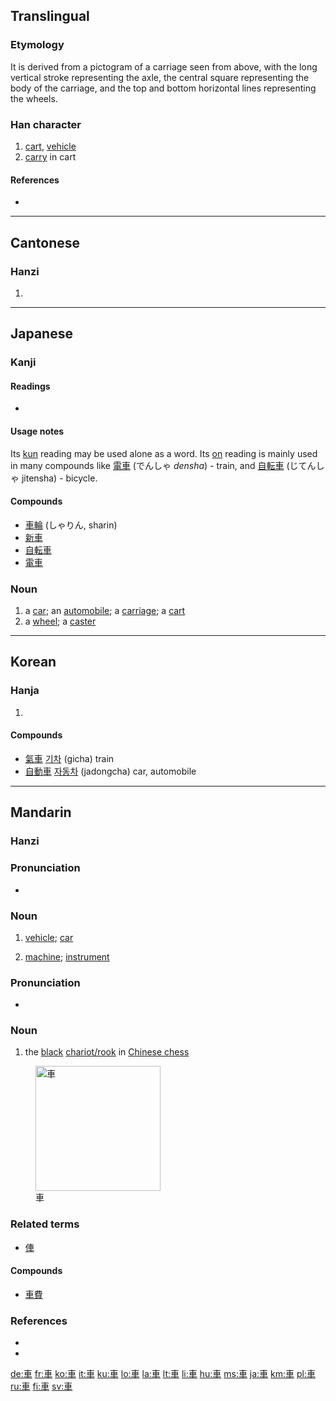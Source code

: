 {{see|车}}
==Translingual==

===Etymology===
It is derived from a pictogram of a carriage seen from above, with the long vertical stroke representing the axle, the central square representing the body of the carriage, and the top and bottom horizontal lines representing the wheels.

===Han character===
{{Han char|rn=159|rad=車|as=00|sn=7|four=5000<sub>6</sub>|canj=十田十 (JWJ)}}

# [[cart]], [[vehicle]]
# [[carry]] in cart

====References====
* {{Han ref|kx=1239.010|dkj=38172|dj=1712.340|hdz=53511.010|uh=8ECA|ud=36554|bh=A8AE|bd=43182}}

----

==Cantonese==

===Hanzi===
{{yue-hanzi|jyut=|y=[[che1]], [[geui1]]}}

# {{defn|Cantonese}}

----

==Japanese==

===Kanji===
{{ja-kanji|grade=1|rs=車00}}

====Readings====
* {{ja-readings|on=[[しゃ]] (sha), [[きょ]] (kyo)|kun=[[くるま]] (kuruma)}}

====Usage notes====
Its [[kun#Japanese|kun]] reading may be used alone as a word.  Its [[on#Japanese|on]] reading is mainly used in many compounds like [[電車]] (でんしゃ ''densha'') - train, and [[自転車]] (じてんしゃ jitensha) - bicycle.

====Compounds====
* [[車輪]] (しゃりん, sharin)
* [[新車]]
* [[自転車]]
* [[電車]]

===Noun===
{{ja-noun|k|hira=くるま|rom=kuruma|count=台}}

# a [[car]]; an [[automobile]]; a [[carriage]]; a [[cart]]
# a [[wheel]]; a [[caster]]

----

==Korean==

===Hanja===
{{ko-hanja|hangeul=[[차]], [[거]]|eumhun=수레|rv=cha, geo|mr=ch'a, kŏ|y=cha, ke}}

# {{defn|Korean}}

====Compounds====
* [[氣車]] [[기차]] (gicha) train
* [[自動車]] [[자동차]] (jadongcha) car, automobile

----

==Mandarin==

===Hanzi===
{{cmn-hanzi|sim=车|pin=[[chē]] ([[che1]])|wg=[[ch'e|ch'e<sup>1</sup>]]|y=[[che]]}}

===Pronunciation===
* {{IPA|[ tʂʰə˥˥ ]}}

===Noun===
{{cmn-noun|t|pin=chē|pint=che1|tra=車|sim=车|rs=車00}}

# {{Beginning Mandarin|lang=zh-tw|skey=車00}} [[vehicle]]; [[car]]
# {{Beginning Mandarin|lang=zh-tw|skey=車00}} [[machine]]; [[instrument]]

===Pronunciation===
* {{IPA|[ tɕy˥˥ ]}}

===Noun===
{{cmn-noun|t|pin=jū|pint=ju1|tra=車|sim=车|rs=車00}}

# the [[black]] [[w:Chinese_chess#Chariot.2FRook|chariot/rook]] in [[w:Xiangqi|Chinese chess]]

[[Image:Xiangqi Chariot.png|200px|thumb|right|車]]

===Related terms===
* [[俥]]

====Compounds====
{{rfc-level|Compounds at L4+ not in L3 POS section}}
* [[車費]]

===References===
* {{cite web|url=http://dict.revised.moe.edu.tw/index.html|title=車|work=Guoyu Cidian On-line Mandarin Dictionary</i> (國語辭典)|language=Mandarin|accessdate=2008-04-05}}
* {{cite book | last =  | first =  | authorlink =  | coauthors =  | year = 2007 | title = [[w:Hanyu Da Cidian|Hanyu Da Cidian 3.0]] | language = Mandarin | publisher = [[w:Commercial Press|Commercial Press]] | location = [[Hong Kong]] | id = ISBN 9789620702778}}

[[de:車]]
[[fr:車]]
[[ko:車]]
[[it:車]]
[[ku:車]]
[[lo:車]]
[[la:車]]
[[lt:車]]
[[li:車]]
[[hu:車]]
[[ms:車]]
[[ja:車]]
[[km:車]]
[[pl:車]]
[[ru:車]]
[[fi:車]]
[[sv:車]]